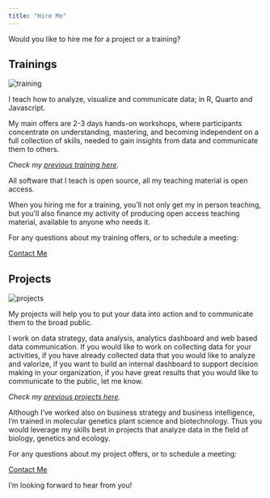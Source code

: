 ```yaml
---
title: "Hire Me"
---
```


::: cv
Would you like to hire me for a project or a training?

::: {.grid style="--bs-columns: 6;"}
::: {.g-col-6 .g-col-sm-3}
## Trainings

<img src="img/dataviz-meetup.jpg" alt="training" class="cover"/>

I teach how to analyze, visualize and communicate data; in R, Quarto and Javascript.

My main offers are 2-3 days hands-on workshops, where participants concentrate on understanding, mastering, and becoming independent on a full collection of skills, needed to gain insights from data and communicate them to others.

<i>Check my [previous training here](trainings.html).</i>

All software that I teach is open source, all my teaching material is open access.

When you hiring me for a training, you'll not only get my in person teaching, but you'll also finance my activity of producing open access teaching material, available to anyone who needs it.

For any questions about my training offers, or to schedule a meeting:

<a class="button" href="contact.html">Contact Me</a>

:::

::: {.g-col-6 .g-col-sm-3}
## Projects

<img src="img/fluidigr.png" alt="projects" class="cover"/>

My projects will help you to put your data into action and to communicate them to the broad public.

I work on data strategy, data analysis, analytics dashboard and web based data communication. If you would like to work on collecting data for your activities, if you have already collected data that you would like to analyze and valorize, if you want to build an internal dashboard to support decision making in your organization, if you have great results that you would like to communicate to the public, let me know.

<i>Check my [previous projects here](projects.html).</i>

Although I've worked also on business strategy and business intelligence, I'm trained in molecular genetics plant science and biotechnology. Thus you would leverage my skills best in projects that analyze data in the field of biology, genetics and ecology.

For any questions about my project offers, or to schedule a meeting:

<a class="button" href="contact.html">Contact Me</a>

:::
:::

I'm looking forward to hear from you!

:::

